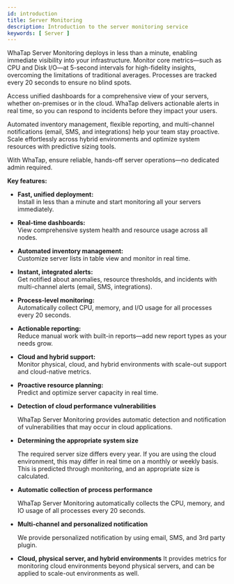 ```yaml
---
id: introduction
title: Server Monitoring
description: Introduction to the server monitoring service
keywords: [ Server ]
---
```


WhaTap Server Monitoring deploys in less than a minute, enabling immediate visibility into your infrastructure. Monitor core metrics—such as CPU and Disk I/O—at 5-second intervals for high-fidelity insights, overcoming the limitations of traditional averages. Processes are tracked every 20 seconds to ensure no blind spots.

Access unified dashboards for a comprehensive view of your servers, whether on-premises or in the cloud. WhaTap delivers actionable alerts in real time, so you can respond to incidents before they impact your users.

Automated inventory management, flexible reporting, and multi-channel notifications (email, SMS, and integrations) help your team stay proactive. Scale effortlessly across hybrid environments and optimize system resources with predictive sizing tools.

With WhaTap, ensure reliable, hands-off server operations—no dedicated admin required.


<Videos url="https://whatap-landing-resource.s3.ap-northeast-2.amazonaws.com/prd/application/monitoring_step_1.mp4" />

**Key features:**

- **Fast, unified deployment:**  
    Install in less than a minute and start monitoring all your servers immediately.

- **Real-time dashboards:**  
    View comprehensive system health and resource usage across all nodes.

- **Automated inventory management:**  
    Customize server lists in table view and monitor in real time.

- **Instant, integrated alerts:**  
    Get notified about anomalies, resource thresholds, and incidents with multi-channel alerts (email, SMS, integrations).

- **Process-level monitoring:**  
    Automatically collect CPU, memory, and I/O usage for all processes every 20 seconds.

- **Actionable reporting:**  
    Reduce manual work with built-in reports—add new report types as your needs grow.

- **Cloud and hybrid support:**  
    Monitor physical, cloud, and hybrid environments with scale-out support and cloud-native metrics.

- **Proactive resource planning:**  
    Predict and optimize server capacity in real time.

- **Detection of cloud performance vulnerabilities**

    WhaTap Server Monitoring provides automatic detection and notification of vulnerabilities that may occur in cloud applications.

- **Determining the appropriate system size**

    The required server size differs every year. If you are using the cloud environment, this may differ in real time on a monthly or weekly basis. This is predicted through monitoring, and an appropriate size is calculated.

- **Automatic collection of process performance**

    WhaTap Server Monitoring automatically collects the CPU, memory, and IO usage of all processes every 20 seconds.

- **Multi-channel and personalized notification**

    We provide personalized notification by using email, SMS, and 3rd party plugin.

- **Cloud, physical server, and hybrid environments**
    It provides metrics for monitoring cloud environments beyond physical servers, and can be applied to scale-out environments as well.
